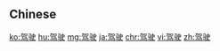 {{also|駕駛}}
==Chinese==
{{zh-see|駕駛}}

[[ko:驾驶]]
[[hu:驾驶]]
[[mg:驾驶]]
[[ja:驾驶]]
[[chr:驾驶]]
[[vi:驾驶]]
[[zh:驾驶]]